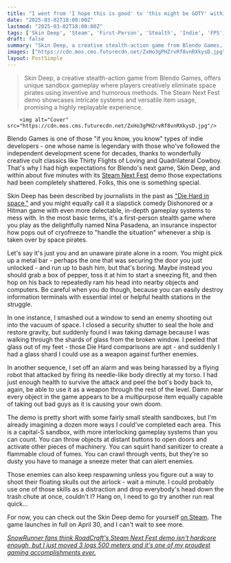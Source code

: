 ```yaml
---
title: "I went from 'I hope this is good' to 'this might be GOTY' within 5 minutes of picking up the Steam Next Fest demo for this ridiculous stealth game"
date: "2025-03-02T18:00:00Z"
lastmod: "2025-03-02T18:00:00Z"
tags: ['Skin Deep', 'Steam', 'First-Person', 'Stealth', 'Indie', 'FPS', 'Action', 'Comedy']
draft: false
summary: "Skin Deep, a creative stealth-action game from Blendo Games, offers unique sandbox gameplay where players creatively eliminate space pirates using inventive and humorous methods.  The Steam Next Fest demo showcases intricate systems and versatile item usage, promising a highly replayable experience."
images: ["https://cdn.mos.cms.futurecdn.net/ZxHo3gPHZrvRf8vnRXkysD.jpg"]
layout: PostSimple
---
```

> Skin Deep, a creative stealth-action game from Blendo Games, offers unique sandbox gameplay where players creatively eliminate space pirates using inventive and humorous methods.  The Steam Next Fest demo showcases intricate systems and versatile item usage, promising a highly replayable experience.


        <img alt="Cover" src="https://cdn.mos.cms.futurecdn.net/ZxHo3gPHZrvRf8vnRXkysD.jpg"/>
        
Blendo Games is one of those "if you know, you know" types of indie developers - one whose name is legendary with those who've followed the independent development scene for decades, thanks to wonderfully creative cult classics like Thirty Flights of Loving and Quadrilateral Cowboy. That's why I had high expectations for Blendo's next game, Skin Deep, and within about five minutes with its [Steam Next Fest](https://www.gamesradar.com/games/steam-next-fest-guide/) demo those expectations had been completely shattered. Folks, this one is something special.

Skin Deep has been described by journalists in the past as ["Die Hard in space,"](https://www.rockpapershotgun.com/blendo-skin-deep-stealth-fps-announced) and you might equally call it a slapstick comedy Dishonored or a Hitman game with even more delectable, in-depth gameplay systems to mess with. In the most basic terms, it's a first-person stealth game where you play as the delightfully named Nina Pasadena, an insurance inspector how pops out of cryofreeze to "handle the situation" whenever a ship is taken over by space pirates.

Let's say it's just you and an unaware pirate alone in a room. You might pick up a metal bar - perhaps the one that was securing the door you just unlocked - and run up to bash him, but that's boring. Maybe instead you should grab a box of pepper, toss it at him to start a sneezing fit, and then hop on his back to repeatedly ram his head into nearby objects and computers. Be careful when you do though, because you can easily destroy information terminals with essential intel or helpful health stations in the struggle.

In one instance, I smashed out a window to send an enemy shooting out into the vacuum of space. I closed a security shutter to seal the hole and restore gravity, but suddenly found I was taking damage because I was walking through the shards of glass from the broken window. I peeled that glass out of my feet - those Die Hard comparisons are apt - and suddenly I had a glass shard I could use as a weapon against further enemies.

In another sequence, I set off an alarm and was being harassed by a flying robot that attacked by firing its needle-like body directly at my torso. I had just enough health to survive the attack and peel the bot's body back to, again, be able to use it as a weapon through the rest of the level. Damn near every object in the game appears to be a multipurpose item equally capable of taking out bad guys as it is causing your own doom.

The demo is pretty short with some fairly small stealth sandboxes, but I'm already imagining a dozen more ways I could've completed each area. This is a capital-S sandbox, with more interlocking gameplay systems than you can count. You can throw objects at distant buttons to open doors and activate other pieces of machinery. You can squirt hand sanitizer to create a flammable cloud of fumes. You can crawl through vents, but they're so dusty you have to manage a sneeze meter that can alert enemies.

Those enemies can also keep respawning unless you figure out a way to shoot their floating skulls out the airlock - wait a minute. I could probably use one of those skills as a distraction and drop everybody's head down the trash chute at once, couldn't I? Hang on, I need to go try another run real quick...

For now, you can check out the Skin Deep demo for yourself [on Steam](https://store.steampowered.com/app/301280/Skin_Deep/). The game launches in full on April 30, and I can't wait to see more.

[<em>SnowRunner fans think RoadCraft's Steam Next Fest demo isn't hardcore enough, but I just moved 3 logs 500 meters and it's one of my proudest gaming accomplishments ever.</em>](https://www.gamesradar.com/games/simulation/snowrunner-fans-think-roadcrafts-steam-next-fest-demo-isnt-hardcore-enough-but-i-just-moved-3-logs-500-meters-and-its-one-of-my-proudest-gaming-accomplishments-ever/)
        